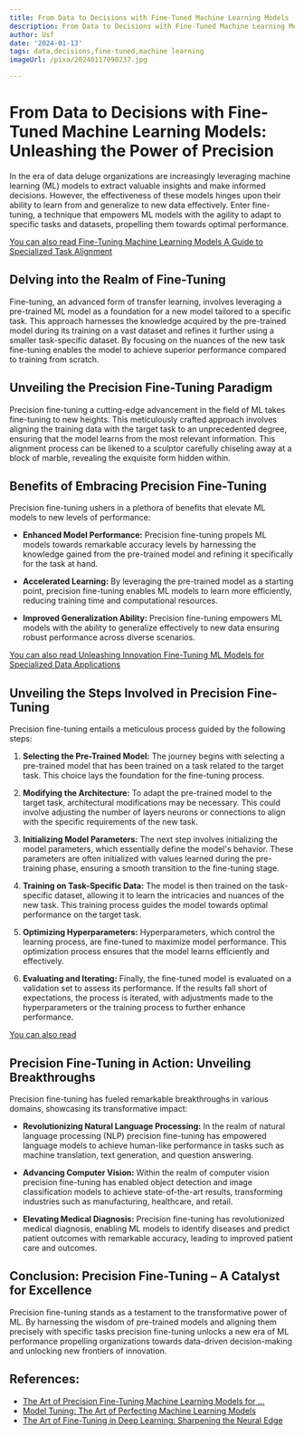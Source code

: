 ```yaml
---
title: From Data to Decisions with Fine-Tuned Machine Learning Models
description: From Data to Decisions with Fine-Tuned Machine Learning Models
author: Usf
date: '2024-01-13'
tags: data,decisions,fine-tuned,machine learning
imageUrl: /pixa/20240117090237.jpg

---
```

# From Data to Decisions with Fine-Tuned Machine Learning  Models: Unleashing the Power of Precision

In the era of data deluge organizations  are increasingly leveraging machine learning (ML)  models to extract valuable insights and make informed decisions. However, the effectiveness of these models hinges upon their ability  to learn from and generalize to new data effectively. Enter fine-tuning, a technique that empowers ML models  with the agility to adapt to specific tasks and datasets, propelling them towards  optimal performance.

[You can also read Fine-Tuning Machine Learning Models A Guide to Specialized Task Alignment](Fine-Tuning%20Machine%20Learning%20Models%20A%20Guide%20to%20Specialized%20Task%20Alignment)


## Delving into the Realm of Fine-Tuning

Fine-tuning, an advanced form of  transfer learning,  involves leveraging a pre-trained ML model as a foundation for a new  model tailored to a specific task. This approach harnesses the knowledge  acquired by the pre-trained model during its training on  a vast dataset and refines it further using a smaller task-specific dataset. By focusing on the  nuances of  the  new task fine-tuning enables the model to achieve superior performance compared to  training from scratch.

## Unveiling the Precision Fine-Tuning Paradigm

Precision fine-tuning a cutting-edge advancement in the  field  of ML takes fine-tuning to new heights. This meticulously crafted approach involves aligning the  training data with the target task to an unprecedented degree, ensuring that the model learns from the most relevant information. This alignment process can  be likened to  a sculptor carefully chiseling  away at a block of marble, revealing  the exquisite form hidden within.

## Benefits of Embracing Precision Fine-Tuning

Precision fine-tuning ushers in  a  plethora of benefits that  elevate  ML models to new levels of performance:

* **Enhanced Model Performance:** Precision fine-tuning propels ML models towards remarkable accuracy levels  by harnessing the knowledge gained from the pre-trained model and refining it specifically for the task at  hand.

* **Accelerated Learning:** By  leveraging the pre-trained model as a  starting point, precision fine-tuning enables ML models to learn  more efficiently, reducing training time  and computational resources.

* **Improved Generalization Ability:** Precision fine-tuning empowers  ML models with  the ability to generalize effectively  to new data ensuring robust  performance across diverse scenarios.

[You can also read Unleashing Innovation Fine-Tuning ML Models for Specialized Data Applications](Unleashing%20Innovation%20Fine-Tuning%20ML%20Models%20for%20Specialized%20Data%20Applications)


## Unveiling the Steps Involved in Precision Fine-Tuning

Precision fine-tuning entails a meticulous process guided by  the following steps:

1.  **Selecting the Pre-Trained Model:** The journey begins with selecting a pre-trained model that has been trained on a task related to  the target task. This choice lays  the  foundation for the fine-tuning process.

2. **Modifying the  Architecture:** To adapt the pre-trained model to the target task, architectural modifications  may be necessary. This could involve adjusting  the number  of layers neurons or connections  to align with the specific requirements of the new task.

3.  **Initializing Model Parameters:** The next step involves initializing the model parameters, which essentially  define the model's behavior. These  parameters are often initialized with values learned during  the pre-training phase, ensuring a smooth transition to the fine-tuning stage.

4. **Training  on Task-Specific Data:** The model is then trained on the task-specific  dataset, allowing it to learn the  intricacies and nuances of the new task. This training process  guides the model towards optimal performance on  the  target task.

5. **Optimizing Hyperparameters:**  Hyperparameters, which control  the learning process, are fine-tuned to maximize model performance. This optimization process ensures that the model learns efficiently and effectively.

6. **Evaluating and Iterating:** Finally, the fine-tuned model is evaluated on a validation set  to  assess its performance. If the results fall short of  expectations, the process is iterated, with adjustments made to the hyperparameters or the training process to further enhance  performance.

[You can also read ]()


## Precision Fine-Tuning in Action: Unveiling Breakthroughs

Precision fine-tuning has fueled remarkable breakthroughs  in various domains, showcasing its transformative impact:

* **Revolutionizing Natural Language Processing:** In the realm of natural language processing (NLP) precision fine-tuning has empowered language models to achieve human-like performance in tasks such as machine  translation,  text generation, and  question answering.

* **Advancing Computer  Vision:** Within the realm of computer vision precision fine-tuning has enabled object detection and image classification models to achieve state-of-the-art results, transforming industries such as  manufacturing, healthcare, and retail.

* **Elevating Medical Diagnosis:** Precision fine-tuning has revolutionized medical diagnosis, enabling ML models to identify diseases and predict patient outcomes  with remarkable accuracy, leading to improved patient care and outcomes.

## Conclusion: Precision Fine-Tuning – A Catalyst for Excellence

Precision  fine-tuning stands  as a testament to the transformative power of ML. By harnessing  the wisdom of pre-trained models and aligning them precisely with specific tasks precision fine-tuning unlocks  a new era of ML performance propelling organizations towards data-driven decision-making and unlocking new frontiers of  innovation.

## References:
- [The Art of Precision Fine-Tuning Machine Learning Models for ...](http://finetuneml.com/blog/the%20art%20of%20precision%20fine-tuning%20machine%20learning%20models%20for%20enhanced%20dataset%20alignment)
- [Model Tuning: The Art of Perfecting Machine Learning Models](https://www.linkedin.com/pulse/model-tuning-art-perfecting-machine-learning-models-diana-wolf-torres-eidce?trk=article-ssr-frontend-pulse_more-articles_related-content-card)
- [The Art of Fine-Tuning in Deep Learning: Sharpening the Neural Edge](https://medium.com/@tyb9900/the-art-of-fine-tuning-in-deep-learning-sharpening-the-neural-edge-e3605a2aea30)
